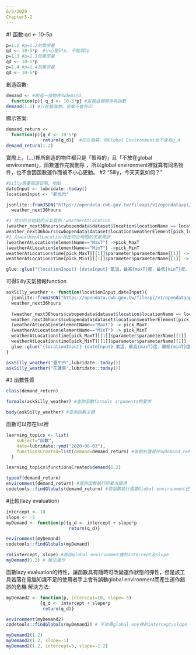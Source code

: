 ---
6/3/2020
Chapter5-2
---
#1 函數:qd <- 10-5p
```{r}
p=1.2 #p=1.2的需求量
qd <- 10-5*p  #小心是5*p, 不能寫5p
p=1.3 #p=1.3的需求量
qd <- 10-5*p
p=1.4 #p=1.4的需求量
qd <- 10-5*p
```
創造函數:
```{r}
demand <- #創造一個物件叫demand
  function(p){ q_d <- 10-5*p} #定義這個物件為函數
demand(1.2) #只在腦海想，答案不會列印
```
顯示答案:
```{r}
demand_return <- 
  function(p){q_d <- 10-5*p
              return(q_d)}  #印在螢幕，但Global Environment並不會有q_d
demand_return(1.2)
```
實際上，{...}裡所創造的物件都只是「暫時的」且「不放在global environment」，函數運作完就刪除
，所以global environment裡就算有同名物件，也不會因函數運作而被不小心更動。
#2 “Silly，今天天氣如何？”
```{r}
#Silly需要知道日期、地點
dateInput <- lubridate::today()
locationInput <- "新北市"
```
```{r}
jsonlite::fromJSON("https://opendata.cwb.gov.tw/fileapi/v1/opendataapi/F-C0032-001?Authorization=rdec-key-123-45678-011121314&format=JSON") ->
  weather_next36hours
```
```{r}
#1 找出符合地點的天氣資訊：weatherAtLocation
(weather_next36hours$cwbopendata$dataset$location$locationName == locationInput) -> pick_location #可挑出locationInput的「要/不要」向量
weather_next36hours$cwbopendata$dataset$location$weatherElement[pick_location][[1]] -> weatherAtLocation
#2 在weatherAtLocation找出符合時間的天氣資訊
(weatherAtLocation$elementName=="MaxT") ->pick_MaxT
(weatherAtLocation$elementName=="MinT") ->pick_MinT
weatherAtLocation$time[pick_MaxT][[1]]$parameter$parameterName[[1]] -> maxT
weatherAtLocation$time[pick_MinT][[1]]$parameter$parameterName[[1]] -> minT

glue::glue("{locationInput} {dateInput} 氣溫，最高{maxT}度，最低{minT}度。")
```
可得Silly天氣預報function
```{r}
askSilly_weather <- function(locationInput,dateInput){
  jsonlite::fromJSON("https://opendata.cwb.gov.tw/fileapi/v1/opendataapi/F-C0032-001?Authorization=rdec-key-123-45678-011121314&format=JSON") ->
  weather_next36hours
  
  (weather_next36hours$cwbopendata$dataset$location$locationName == locationInput) -> pick_location
  weather_next36hours$cwbopendata$dataset$location$weatherElement[pick_location][[1]] -> weatherAtLocation
  (weatherAtLocation$elementName=="MaxT") -> pick_MaxT
  (weatherAtLocation$elementName=="MinT") -> pick_MinT
  weatherAtLocation$time[pick_MaxT][[1]]$parameter$parameterName[[1]] -> maxT
  weatherAtLocation$time[pick_MinT][[1]]$parameter$parameterName[[1]] -> minT
  glue::glue("{locationInput} {dateInput} 氣溫，最高{maxT}度，最低{minT}度。")
}
```
```{r}
askSilly_weather("臺中市",lubridate::today())
askSilly_weather("花蓮縣",lubridate::today())
```
#3 函數性質
```{r}
class(demand_return)
```
```{r}
formals(askSilly_weather) #查詢函數formals arguments的要求
```
```{r}
body(askSilly_weather) #查詢函數主體
```
函數可以存在list裡
```{r}
learning_topics <- list(
    subject="函數",
    date=lubridate::ymd("2020-06-03"),
    functionsCreated=list(demand=demand_return) #等號右邊是呼叫demand_return的定義值，也就是function(...){...}值定義本身
  )
```
```{r}
learning_topics$functionsCreated$demand(1.2)
```
```{r}
typeof(demand_return)
environment(demand_return) #查詢函數執行所要求環境
codetools::findGlobals(demand_return) #若函數執行需要Global environment已存在某些物件，查詢需要哪些物件
```
#比較(lazy evaluation)
```{r}
intercept <- 10
slope <- -5
myDemand <- function(p){q_d <- intercept + slope*p
                        return(q_d)}
```
```{r}
environment(myDemand)
codetools::findGlobals(myDemand)
```
```{r}
rm(intercept, slope) #移除global environment裡的intercept及slope
myDemand(1.2) # 無法運作
```
函數lazy evaluation的特性，讓函數具有隨時可改變運作狀態的彈性，但是該工具若落在電腦知識不足的使用者手上會有誤動global environment而產生運作錯誤的危機
解決方法:
```{r}
myDemand2 <- function(p, intercept=10, slope=-5)
             {q_d <- intercept + slope*p
              return(q_d)}
```
```{r}
environment(myDemand2)
codetools::findGlobals(myDemand2) # 不依靠global env裡的intercept/slope
```
```{r}
myDemand2(1.2)
myDemand2(1.2, slope=-1)
myDemand2(1.2, intercept=5, slope=-1.2)
```

